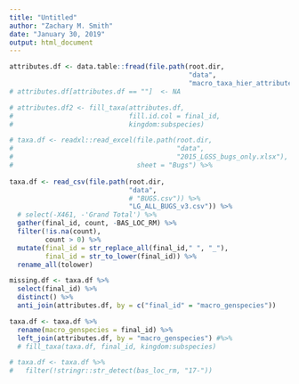 ```yaml
---
title: "Untitled"
author: "Zachary M. Smith"
date: "January 30, 2019"
output: html_document
---
```


```r
attributes.df <- data.table::fread(file.path(root.dir, 
                                             "data",
                                             "macro_taxa_hier_attributes_2018-12-04.csv"))
# attributes.df[attributes.df == ""]  <- NA 

# attributes.df2 <- fill_taxa(attributes.df,
#                             fill.id.col = final_id,
#                             kingdom:subspecies)
```

```r
# taxa.df <- readxl::read_excel(file.path(root.dir,
#                                         "data",
#                                         "2015_LGSS_bugs_only.xlsx"),
#                               sheet = "Bugs") %>% 
  
taxa.df <- read_csv(file.path(root.dir, 
                              "data",
                              # "BUGS.csv")) %>%
                              "LG_ALL_BUGS_v3.csv")) %>%
  # select(-X461, -'Grand Total') %>%
  gather(final_id, count, -BAS_LOC_RM) %>% 
  filter(!is.na(count),
         count > 0) %>% 
  mutate(final_id = str_replace_all(final_id," ", "_"),
         final_id = str_to_lower(final_id)) %>% 
  rename_all(tolower)


```


```r
missing.df <- taxa.df %>% 
  select(final_id) %>% 
  distinct() %>% 
  anti_join(attributes.df, by = c("final_id" = "macro_genspecies"))
```

```r
taxa.df <- taxa.df %>% 
  rename(macro_genspecies = final_id) %>% 
  left_join(attributes.df, by = "macro_genspecies") #%>% 
  # fill_taxa(taxa.df, final_id, kingdom:subspecies)
```

```r
# taxa.df <- taxa.df %>%
#   filter(!stringr::str_detect(bas_loc_rm, "17-"))
```

